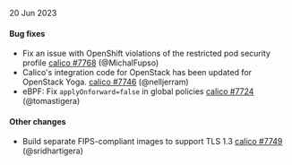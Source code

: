 20 Jun 2023

#### Bug fixes

 - Fix an issue with OpenShift violations of the restricted pod security profile [calico #7768](https://github.com/projectcalico/calico/pull/7768) (@MichalFupso)
 - Calico's integration code for OpenStack has been updated for OpenStack Yoga. [calico #7746](https://github.com/projectcalico/calico/pull/7746) (@nelljerram)
 - eBPF: Fix `applyOnforward=false` in global policies [calico #7724](https://github.com/projectcalico/calico/pull/7724) (@tomastigera)

#### Other changes

 - Build separate FIPS-compliant images to support TLS 1.3 [calico #7749](https://github.com/projectcalico/calico/pull/7749) (@sridhartigera)